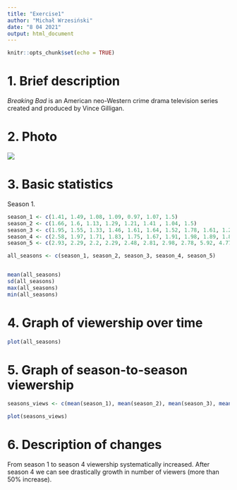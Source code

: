 ```yaml
---
title: "Exercise1"
author: "Michał Wrzesiński"
date: "8 04 2021"
output: html_document
---
```


```r
knitr::opts_chunk$set(echo = TRUE)
```

# 1. Brief description
*Breaking Bad* is an American neo-Western crime drama television series created and produced by Vince Gilligan. 

# 2. Photo
![](images/breaking_bad.jpg)

# 3. Basic statistics
Season 1.

```r
season_1 <- c(1.41, 1.49, 1.08, 1.09, 0.97, 1.07, 1.5)
season_2 <- c(1.66, 1.6, 1.13, 1.29, 1.21, 1.41 , 1.04, 1.5)
season_3 <- c(1.95, 1.55, 1.33, 1.46, 1.61, 1.64, 1.52, 1.78, 1.61, 1.2, 1.32, 1.19, 1.56)
season_4 <- c(2.58, 1.97, 1.71, 1.83, 1.75, 1.67, 1.91, 1.98, 1.89, 1.8, 1.55, 1.73, 1.9)
season_5 <- c(2.93, 2.29, 2.2, 2.29, 2.48, 2.81, 2.98, 2.78, 5.92, 4.77, 4.85, 4.41, 5.11, 6.37, 6.58, 10.28)

all_seasons <- c(season_1, season_2, season_3, season_4, season_5)


mean(all_seasons)
sd(all_seasons)
max(all_seasons)
min(all_seasons)
```

# 4. Graph of viewership over time

```r
plot(all_seasons)
```


# 5. Graph of season-to-season viewership

```r

seasons_views <- c(mean(season_1), mean(season_2), mean(season_3), mean(season_4), mean(season_5))

plot(seasons_views)
```


# 6. Description of changes

From season 1 to season 4 viewership systematically increased. After season 4 we can see drastically growth in number of viewers (more than 50% increase).